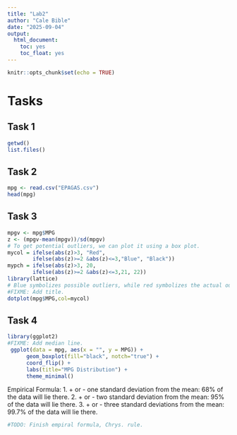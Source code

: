 ```yaml
---
title: "Lab2"
author: "Cale Bible"
date: "2025-09-04"
output: 
  html_document: 
    toc: yes
    toc_float: yes
---
```


```r
knitr::opts_chunk$set(echo = TRUE)
```

# Tasks

## Task 1

```r
getwd()
list.files()
```

## Task 2
```r
mpg <- read.csv("EPAGAS.csv")
head(mpg)
```
## Task 3
```r
mpgv <- mpg$MPG
z <- (mpgv-mean(mpgv))/sd(mpgv)
# To get potential outliers, we can plot it using a box plot.
mycol = ifelse(abs(z)>3, "Red",
        ifelse(abs(z)>=2 &abs(z)<=3,"Blue", "Black"))  
mypch = ifelse(abs(z)>3, 20,
        ifelse(abs(z)>=2 &abs(z)<=3,21, 22))
library(lattice)
# Blue symbolizes possible outliers, while red symbolizes the actual outliers.
#FIXME: Add title.
dotplot(mpg$MPG,col=mycol)
```

## Task 4

```r
library(ggplot2)
#FIXME: Add median line.
 ggplot(data = mpg, aes(x = "", y = MPG)) +
      geom_boxplot(fill="black", notch="true") +
      coord_flip() +
      labs(title="MPG Distribution") +
      theme_minimal()
```

Empirical Formula:
1.  + or - one standard deviation from the mean: 68% of the data will lie there.
2. + or - two standard deviation from the mean: 95% of the data will lie there.
3. + or - three standard deviations from the mean: 99.7% of the data will lie there.

```r
#TODO: Finish empiral formula, Chrys. rule.
```
